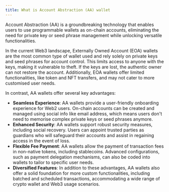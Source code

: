 ```yaml
---
title: What is Account Abstraction (AA) wallet
---
```


Account Abstraction (AA) is a groundbreaking technology that enables users to use programmable wallets as on-chain accounts, eliminating the need for private key or seed phrase management while unlocking versatile functionalities.

In the current Web3 landscape, Externally Owned Account (EOA) wallets are the most common type of wallet used and rely solely on private keys and seed phrases for account control. This limits access to anyone with the keys, making it vulnerable to theft. If the keys are lost, the authentic owner can not restore the account. Additionally, EOA wallets offer limited functionalities, like token and NFT transfers, and may not cater to more customised user needs.

In contrast, AA wallets offer several key advantages:

* **Seamless Experience**: AA wallets provide a user-friendly onboarding experience for Web2 users. On-chain accounts can be created and managed using social info like email address, which means users don't need to memorise complex private keys or seed phrases anymore.
* **Enhanced Security**: AA wallets support robust security measures, including social recovery. Users can appoint trusted parties as guardians who will safeguard their accounts and assist in regaining access in the event of loss.
* **Flexible Fee Payment**: AA wallets allow the payment of transaction fees in non-native tokens, including stablecoins. Advanced configurations, such as payment delegation mechanisms, can also be coded into wallets to tailor to specific user needs.
* **Diversified Features**: In addition to these advantages, AA wallets also offer a solid foundation for more custom functionalities, including batched and scheduled transactions, accommodating a wide range of crypto wallet and Web3 usage scenarios.
